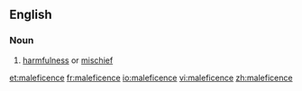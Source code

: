 ==English==

===Noun===
{{en-noun|-}}

# [[harmfulness]] or [[mischief]]

[[et:maleficence]]
[[fr:maleficence]]
[[io:maleficence]]
[[vi:maleficence]]
[[zh:maleficence]]